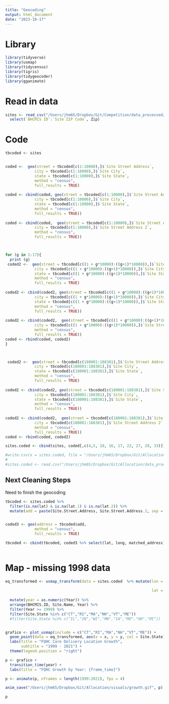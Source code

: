 ```yaml
---
title: "Geocoding"
output: html_document
date: "2023-10-17"
---
```




# Library

```r

library(tidyverse)
library(usmap)
library(tidycensus)
library(tigris)
library(tidygeocoder)
library(gganimate)

```


# Read in data

```r
 
sites <- read_csv("/Users/jhm65/Dropbox/Git/Competition/data_processed/sites_geocoded.csv") %>% 
  select(`BHCMIS ID`:`Site ZIP Code`, Zip)

```


# Code

```r
tbcoded <- sites


coded <-  geo(street = tbcoded[c(1:10000),]$`Site Street Address`, 
             city = tbcoded[c(1:10000),]$`Site City`, 
             state = tbcoded[c(1:10000),]$`Site State`, 
             method = "census", 
             full_results = TRUE)
  
coded <- cbind(coded, geo(street = tbcoded[c(1:10000),]$`Site Street Address 3`, 
             city = tbcoded[c(1:10000),]$`Site City`, 
             state = tbcoded[c(1:10000),]$`Site State`, 
             method = "census", 
             full_results = TRUE))
  
coded <- cbind(coded,  geo(street = tbcoded[c(1:10000),]$`Site Street Address`, 
             city = tbcoded[c(1:10000),]$`Site Street Address 2`, 
             method = "census", 
             full_results = TRUE))



for (g in 1:17){
  print (g)
 coded2 <-  geo(street = tbcoded[c((1 + g*10000):((g+1)*10000)),]$`Site Street Address`, 
             city = tbcoded[c((1 + g*10000):((g+1)*10000)),]$`Site City`, 
             state = tbcoded[c((1 + g*10000):((g+1)*10000)),]$`Site State`, 
             method = "census", 
             full_results = TRUE)
  
coded2 <- cbind(coded2, geo(street = tbcoded[c((1 + g*10000):((g+1)*10000)),]$`Site Street Address 3`, 
             city = tbcoded[c((1 + g*10000):((g+1)*10000)),]$`Site City`, 
             state = tbcoded[c((1 + g*10000):((g+1)*10000)),]$`Site State`, 
             method = "census", 
             full_results = TRUE))
  
coded2 <- cbind(coded2,  geo(street = tbcoded[c((1 + g*10000):((g+1)*10000)),]$`Site Street Address`, 
             city = tbcoded[c((1 + g*10000):((g+1)*10000)),]$`Site Street Address 2`, 
             method = "census", 
             full_results = TRUE)) 
coded <- rbind(coded, coded2)
}



 coded2 <-  geo(street = tbcoded[c(180001:188381),]$`Site Street Address`, 
             city = tbcoded[c(180001:188381),]$`Site City`, 
             state = tbcoded[c(180001:188381),]$`Site State`, 
             method = "census", 
             full_results = TRUE)
  
coded2 <- cbind(coded2, geo(street = tbcoded[c(180001:188381),]$`Site Street Address 3`, 
             city = tbcoded[c(180001:188381),]$`Site City`, 
             state = tbcoded[c(180001:188381),]$`Site State`, 
             method = "census", 
             full_results = TRUE))
  
coded2 <- cbind(coded2,  geo(street = tbcoded[c(180001:188381),]$`Site Street Address`, 
             city = tbcoded[c(180001:188381),]$`Site Street Address 2`, 
             method = "census", 
             full_results = TRUE)) 
coded <- rbind(coded, coded2)
```


```r

sites.coded <- cbind(sites, coded[,c(4,5, 10, 16, 17, 22, 27, 28, 33)]) 

#write.csv(x = sites.coded, file = "/Users/jhm65/Dropbox/Git/Allocation/data_processed/sites_halfway_geocoded.csv", row.names = FALSE)
#
#sites.coded <- read.csv("/Users/jhm65/Dropbox/Git/Allocation/data_processed/sites_halfway_geocoded.csv", colClasses = "character")

```


## Next Cleaning Steps

Need to finish the geocoding
```r
tbcoded <- sites.coded %>% 
  filter(is.na(lat) & is.na(lat.1) & is.na(lat.2)) %>% 
  mutate(add = paste(Site.Street.Address, Site.Street.Address.2, sep = ", "))


coded3 <- geo(address = tbcoded$add, 
             method = "census", 
             full_results = TRUE)

tbcoded <- cbind(tbcoded, coded3 %>% select(lat, long, matched_address))
  
```

# Map - missing 1998 data
```r

eq_transformed <- usmap_transform(data = sites.coded  %>% mutate(lon = as.numeric(ifelse(is.na(long), long.1, 
                                                                                  ifelse(is.na(long) & is.na(long.1), long.2, long))), 
                                                                 lat = as.numeric(ifelse(is.na(lat), lat.1, 
                                                                                  ifelse(is.na(lat) & is.na(lat.1), lat.2, lat)))) %>% filter(!is.na(lat))) %>% 
  mutate(year = as.numeric(Year)) %>% 
  arrange(BHCMIS.ID, Site.Name, Year) %>% 
  filter(Year >= 1999) %>% 
  filter(Site.State %in% c("CT","RI","MA","NH","VT","ME"))
  #filter(Site.State %in% c("IL","IN","WI","MN","IA","MO","OH","MI"))


grafico <- plot_usmap(include = c("CT","RI","MA","NH","VT","ME")) +
  geom_point(data = eq_transformed, aes(x = x, y = y, col = Site.State), size = 0.5) +
  labs(title = "FQHC Care Delivery Location Growth",
       subtitle = "1999 - 2021") +
  theme(legend.position = "right")
```


```r

p <- grafico +
  transition_time(year) +
  labs(title = "FQHC Growth by Year: {frame_time}")

p <- animate(p, nframes = length(1999:2021), fps = 4)

anim_save("/Users/jhm65/Dropbox/Git/Allocation/visuals/growth.gif", p)

p
```














